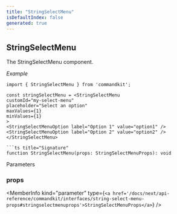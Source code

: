 ```yaml
---
title: "StringSelectMenu"
isDefaultIndex: false
generated: true
---
```



<!-- This file was generated from the CommandKit source. Do not modify. Instead, re-run the "docgen" script -->


## StringSelectMenu

<GenerationInfo sourceFile="packages/commandkit/src/components/v1/select-menu/SelectMenu.ts" sourceLine="138" packageName="commandkit" />

The StringSelectMenu component.



*Example*

```tsx
import { StringSelectMenu } from 'commandkit';

const stringSelectMenu = <StringSelectMenu
customId="my-select-menu"
placeholder="Select an option"
maxValues={1}
minValues={1}
>
<StringSelectMenuOption label="Option 1" value="option1" />
<StringSelectMenuOption label="Option 2" value="option2" />
</StringSelectMenu>

```ts title="Signature"
function StringSelectMenu(props: StringSelectMenuProps): void
```
Parameters

### props

<MemberInfo kind="parameter" type={`<a href='/docs/next/api-reference/commandkit/interfaces/string-select-menu-props#stringselectmenuprops'>StringSelectMenuProps</a>`} />

